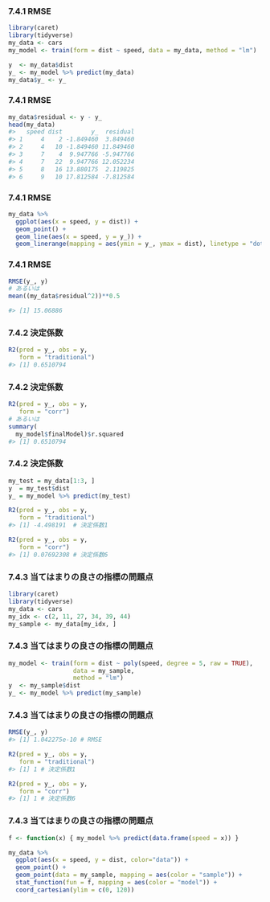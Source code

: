 ### 7.4.1 RMSE

```r
library(caret)
library(tidyverse)
my_data <- cars
my_model <- train(form = dist ~ speed, data = my_data, method = "lm")

y  <- my_data$dist
y_ <- my_model %>% predict(my_data)
my_data$y_ <- y_
```

### 7.4.1 RMSE

```r
my_data$residual <- y - y_
head(my_data)
#>   speed dist        y_  residual
#> 1     4    2 -1.849460  3.849460
#> 2     4   10 -1.849460 11.849460
#> 3     7    4  9.947766 -5.947766
#> 4     7   22  9.947766 12.052234
#> 5     8   16 13.880175  2.119825
#> 6     9   10 17.812584 -7.812584
```

### 7.4.1 RMSE

```r
my_data %>%
  ggplot(aes(x = speed, y = dist)) +
  geom_point() +
  geom_line(aes(x = speed, y = y_)) +
  geom_linerange(mapping = aes(ymin = y_, ymax = dist), linetype = "dotted")
```

### 7.4.1 RMSE

```r
RMSE(y_, y)
# あるいは
mean((my_data$residual^2))**0.5

#> [1] 15.06886
```

### 7.4.2 決定係数

```r
R2(pred = y_, obs = y,
   form = "traditional")
#> [1] 0.6510794
```

### 7.4.2 決定係数

```r
R2(pred = y_, obs = y,
   form = "corr")
# あるいは
summary(
  my_model$finalModel)$r.squared
#> [1] 0.6510794
```

### 7.4.2 決定係数

```r
my_test = my_data[1:3, ]
y  = my_test$dist
y_ = my_model %>% predict(my_test)

R2(pred = y_, obs = y,
   form = "traditional")
#> [1] -4.498191  # 決定係数1

R2(pred = y_, obs = y,
   form = "corr")
#> [1] 0.07692308 # 決定係数6
```

### 7.4.3 当てはまりの良さの指標の問題点

```r
library(caret)
library(tidyverse)
my_data <- cars
my_idx <- c(2, 11, 27, 34, 39, 44)
my_sample <- my_data[my_idx, ]
```

### 7.4.3 当てはまりの良さの指標の問題点

```r
my_model <- train(form = dist ~ poly(speed, degree = 5, raw = TRUE),
                  data = my_sample,
                  method = "lm")
y  <- my_sample$dist
y_ <- my_model %>% predict(my_sample)
```

### 7.4.3 当てはまりの良さの指標の問題点

```r
RMSE(y_, y)
#> [1] 1.042275e-10 # RMSE

R2(pred = y_, obs = y,
   form = "traditional")
#> [1] 1 # 決定係数1

R2(pred = y_, obs = y,
   form = "corr")
#> [1] 1 # 決定係数6
```

### 7.4.3 当てはまりの良さの指標の問題点

```r
f <- function(x) { my_model %>% predict(data.frame(speed = x)) }

my_data %>%
  ggplot(aes(x = speed, y = dist, color="data")) +
  geom_point() +
  geom_point(data = my_sample, mapping = aes(color = "sample")) +
  stat_function(fun = f, mapping = aes(color = "model")) +
  coord_cartesian(ylim = c(0, 120))
```

